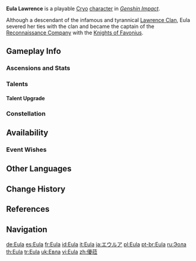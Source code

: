 {{CharacterTabs}}
{{About|the playable character|the [[Genius Invokation TCG]] Character Card|Eula (Character Card)}}
{{Character Infobox
|image            = <gallery>
Eula Card.png|Card
Character Eula Full Wish.png|Wish
Character Eula Game.png|In-Game
</gallery>

<!--Playable Character Information-->
|type             = Playable
|quality           = 5
|weapon           = Claymore
|element          = Cryo

<!--Character Information-->
|name             = Eula
|realname         = Eula Lawrence
|birthday         = October 25th
|constellation    = Aphros Delos
|region           = Mondstadt
|affiliation      = Knights of Favonius
|affiliation2     = Lawrence Clan
|dish             = Stormcrest Pie
|obtain           = Character Event Wishes
|event_name       = Born of Ocean Swell
|releaseDate      = 2021-05-18
|ancestry         = Lawrence Clan
|relative         = Schubert
|relativeNote     = Uncle

<!--Titles-->
|title            = Dance of the Shimmering Wave
|title2           = Spindrift Knight
|title3           = Captain of the Knights of Favonius Reconnaissance Company

<!--Voice Actors-->
|voiceEN          = [[imdb:nm10931637|Suzie Yeung]]<ref>YouTube: [https://youtu.be/wgNiGj1nGYE Version 1.5 Special Program]</ref>
|voiceCN          = [https://zh.moegirl.org.cn/子音 Ziyin ({{zh|子音}})]<ref>Bilibili: [https://www.bilibili.com/video/BV17y4y147fa Version 1.5 Chinese Special Program]</ref>
|voiceJP          = {{w|Rina Satō|Satou Rina ({{ja|佐藤 利奈}})}}<ref>Twitter: [https://twitter.com/Genshin_7/status/1383029143298662412 JP VA Announcement]</ref>
|voiceKR          = {{w|ko:김현지 (성우)|Kim Hyeon-ji ({{ko|김현지}})}}<ref>YouTube: [https://youtu.be/rHWG5GNyltM Version 1.5 Korean Special Program]</ref>
}}
'''Eula Lawrence''' is a playable [[Cryo]] [[character]] in ''[[Genshin Impact]]''.

Although a descendant of the infamous and tyrannical [[Lawrence Clan]], Eula severed her ties with the clan and became the captain of the [[Reconnaissance Company]] with the [[Knights of Favonius]].

==Gameplay Info==
===Ascensions and Stats===
{{Character Ascensions and Stats}}

===Talents===
{{Talent Table}}

====Talent Upgrade====
{{Talent Upgrade}}

===Constellation===
{{Constellation Table}}

==Availability==
===Event Wishes===
{{Featured}}

==Other Languages==
{{Other Languages|default_hidden = 1
|en      = Eula
|zhs     = 优菈
|zhs_rm  = Yōulā
|zht     = 優菈
|zht_rm  = Yōulā
|ja      = エウルア
|ja_rm   = Eurua
|ko      = 유라
|ko_rm   = Yura
|es      = Eula
|fr      = Eula
|ru      = Эола
|th      = Eula
|vi      = Eula
|de      = Eula
|id      = Eula
|pt      = Eula
|tr      = Eula
|it      = Eula
}}

==Change History==
{{Change History|1.5}}

==References==
{{Reflist}}

==Navigation==
{{Character Navbox}}

[[de:Eula]]
[[es:Eula]]
[[fr:Eula]]
[[id:Eula]]
[[it:Eula]]
[[ja:エウルア]]
[[pl:Eula]]
[[pt-br:Eula]]
[[ru:Эола]]
[[th:Eula]]
[[tr:Eula]]
[[uk:Евла]]
[[vi:Eula]]
[[zh:優菈]]